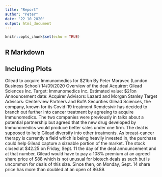```yaml
---
title: "Report"
author: "Peter"
date: "22 10 2020"
output: html_document
---
```


```r
knitr::opts_chunk$set(echo = TRUE)
```

## R Markdown



## Including Plots

Gilead to acquire Immunomedics for $21bn
By Peter Moravec (London Business School) 14/09/2020
Overview of the deal
Acquirer: Gilead Sciences Inc. Target: Immunomedics Inc. Estimated value: $21bn Announcement date: Acquirer Advisors: Lazard and Morgan Stanley Target Advisors: Centerview Partners and BofA Securities
Gilead Sciences, the company, known for its Covid-19 treatment Remdesivir has decided to branch out further into cancer treatment by agreeing to acquire Immunomedics. The two companies were previously in talks about a potential partnership but agreed that the new drug developed by Immunomedics would produce better sales under one firm. The deal is supposed to help Gilead diversify into other treatments. As breast-cancer therapy is currently a field which is being heavily invested in, the purchase could help Gilead capture a sizeable portion of the market. The stock closed at $42.25 on Friday, Sept. 11 the day of the deal announcement and at that number, Gilead would have to pay a 108% premium at an agreed share price of $88 which is not unusual for biotech deals as such but is uncommon for deals of this size. Since then, on Monday, Sept. 14 share price has more than doubled at an open of 86.89.